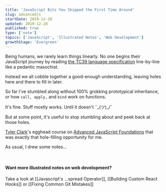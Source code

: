 ```yaml
---
title: 'JavaScript Bits You Skipped the First Time Around'
slug: advancedjs
startDate: 2019-12-28
updated: 2019-12-28
published: true
type: ['note']
topics: ['JavaScript', 'Illustrated Notes', 'Web Development']
growthStage: 'Evergreen'
---
```


<FullWidthImage width="800px" src="https://res.cloudinary.com/dg3gyk0gu/image/upload/c_scale,w_700/v1580828081/maggieappleton.com/egghead-course-notes/advancedjs-notes/AdvancedJS_1_2x.png" alt="Advanced JavaScript Fundamentals" />


<IntroParagraph>

Being humans, we rarely learn things linearly. No one begins their JavaScript journey by reading [the TC39 language specification](https://www.ecma-international.org/ecma-262/5.1/) line-by-line like a pedantic masochist.

</IntroParagraph>

Instead we all cobble together a good-enough understanding, leaving holes here and there to fill in later.

So far I've stumbled along without 100% grokking prototypical inheritance, or how `call, apply,` and `bind` work on functions.

It's fine. Stuff mostly works. Until it doesn't   ¯\_(ツ)_/¯

But at some point, it's useful to stop stumbling about and  peek back at those holes.

<a noTip href="https://egghead.io/courses/advanced-javascript-foundations"><ImageFrame width="90%" alt="Course illustration of a building with a bright yellow foundation floor for advanced javascript foundations" src="https://og-image-egghead-course.now.sh/advanced-javascript-foundations" /></a>

<p><a href="https://twitter.com/iamtylerwclark">Tyler Clark</a>'s egghead course on <a href="https://egghead.io/courses/advanced-javascript-foundations">Advanced JavaScript Foundations</a> that was exactly that hole-filling opportunity for me.</p>

<p>As usual, I drew some notes...</p>

<br/>

<FullWidthImage width="860px" src="https://res.cloudinary.com/dg3gyk0gu/image/upload/v1580828081/maggieappleton.com/egghead-course-notes/advancedjs-notes/AdvancedJS_2_2x.png" alt="Advanced JavaScript foundations" />

<FullWidthImage width="860px"  src="https://res.cloudinary.com/dg3gyk0gu/image/upload/v1580828082/maggieappleton.com/egghead-course-notes/advancedjs-notes/AdvancedJS_3_2x.png" alt="Advanced JavaScript foundations" />

<FullWidthImage width="860px"  src="https://res.cloudinary.com/dg3gyk0gu/image/upload/v1580828081/maggieappleton.com/egghead-course-notes/advancedjs-notes/AdvancedJS_4_2x.png" alt="Advanced JavaScript foundations" />

<FullWidthImage width="860px"  src="https://res.cloudinary.com/dg3gyk0gu/image/upload/v1580828081/maggieappleton.com/egghead-course-notes/advancedjs-notes/AdvancedJS_5.png" alt="Advanced JavaScript foundations" />

#### Want more illustrated notes on web development?

Take a look at [[Javascript's ...spread Operator]], [[Building Custom React Hooks]] or [[Fixing Common Git Mistakes]]